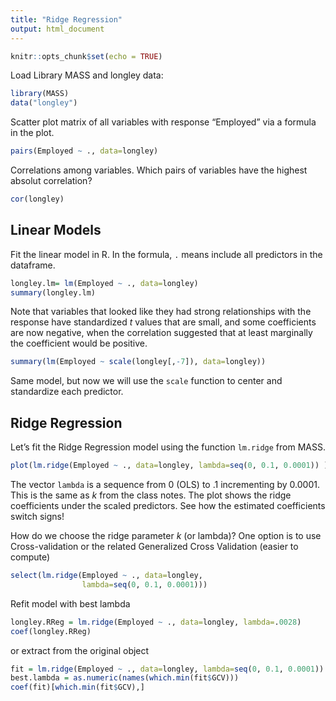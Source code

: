 ```yaml
---
title: "Ridge Regression"
output: html_document
---
```


```r
knitr::opts_chunk$set(echo = TRUE)
```

Load Library MASS and longley data:
```r
library(MASS)
data("longley")
```

Scatter plot matrix of all variables with response "Employed" via a formula in the plot.

```r
pairs(Employed ~ ., data=longley)
```

Correlations among variables.  Which pairs of variables have the highest absolut correlation?
```r
cor(longley)
```

## Linear Models
Fit the linear model in R. In the formula, `.` means include all predictors in the dataframe.
```r
longley.lm= lm(Employed ~ ., data=longley)
summary(longley.lm)
```

Note that variables that looked like they had strong relationships with the response have standardized $t$ values that are small, and some coefficients are now negative, when the correlation suggested that at least marginally the coefficient would be positive.

```r
summary(lm(Employed ~ scale(longley[,-7]), data=longley))
```

Same model, but now we will use the `scale` function to center and standardize each predictor.


## Ridge Regression

Let's fit the Ridge Regression model using the function `lm.ridge` from MASS.

```r
plot(lm.ridge(Employed ~ ., data=longley, lambda=seq(0, 0.1, 0.0001)) )
```

The vector `lambda` is a sequence from 0 (OLS) to .1 incrementing by 0.0001.  This is the same as $k$ from the class notes. The plot shows the ridge coefficients under the scaled predictors.     See how the estimated coefficients switch signs!


How do we choose the ridge parameter $k$ (or lambda)?   One option is to use Cross-validation or the related Generalized Cross Validation (easier to compute)

```r
select(lm.ridge(Employed ~ ., data=longley, 
                lambda=seq(0, 0.1, 0.0001)))
```


Refit model with best lambda

```r
longley.RReg = lm.ridge(Employed ~ ., data=longley, lambda=.0028)
coef(longley.RReg)
```

or extract from the original object

```r

fit = lm.ridge(Employed ~ ., data=longley, lambda=seq(0, 0.1, 0.0001))
best.lambda = as.numeric(names(which.min(fit$GCV)))
coef(fit)[which.min(fit$GCV),]
```

